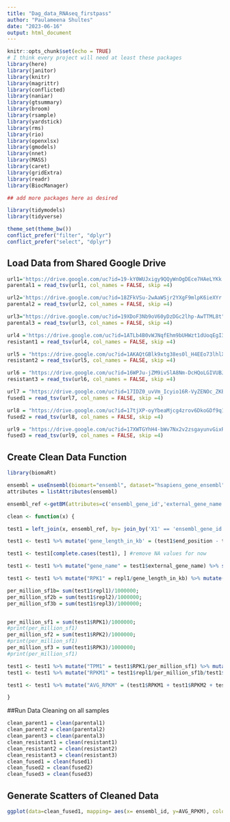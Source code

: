 ```yaml
---
title: "Dag_data_RNAseq_firstpass"
author: "Paulameena Shultes"
date: "2023-06-16"
output: html_document
---
```


```r
knitr::opts_chunk$set(echo = TRUE)
# I think every project will need at least these packages
library(here)
library(janitor)
library(knitr)
library(magrittr)
library(conflicted)
library(naniar)
library(gtsummary)
library(broom)
library(rsample)
library(yardstick)
library(rms)
library(rio)
library(openxlsx)
library(gmodels)
library(nnet)
library(MASS)
library(caret)
library(gridExtra)
library(readr)
library(BiocManager)

## add more packages here as desired

library(tidymodels)
library(tidyverse)

theme_set(theme_bw())
conflict_prefer("filter", "dplyr")
conflict_prefer("select", "dplyr")
```

## Load Data from Shared Google Drive


```r

url1='https://drive.google.com/uc?id=19-kY0WUJxigy9QQyWnOgDEce7HAeLYKk'
parental1 = read_tsv(url1, col_names = FALSE, skip =4)

url2='https://drive.google.com/uc?id=18ZFkVSu-2wAaWSjr2YXgF9mlpK6ieXYr'
parental2 = read_tsv(url2, col_names = FALSE, skip =4)

url3="https://drive.google.com/uc?id=19XDoF3Nb9oV60yDzDGc2lhp-AwTTML8t"
parental3 = read_tsv(url3, col_names = FALSE, skip =4)

url4 ='https://drive.google.com/uc?id=1ATLb4B0vWJNqfEhm9bUHWzt1dUoqEgI3'
resistant1 = read_tsv(url4, col_names = FALSE, skip =4)

url5 = "https://drive.google.com/uc?id=1AKAQtGBlk9xtg38es0l_H4EEo73lhlX9"
resistant2 = read_tsv(url5, col_names = FALSE, skip =4)

url6 = "https://drive.google.com/uc?id=16WPJu-jZM9ivSlA8Nm-DcHQoLGIVUBJg"
resistant3 = read_tsv(url6, col_names = FALSE, skip =4)

url7 = "https://drive.google.com/uc?id=17IDZ0_uvVm_Icyio16R-VyZENOc_ZKBh"
fused1 = read_tsv(url7, col_names = FALSE, skip =4)

url8 = "https://drive.google.com/uc?id=17tjXP-oyYbeaMjcg4zrov6DkoGDf9q17"
fused2 = read_tsv(url8, col_names = FALSE, skip =4)

url9 = "https://drive.google.com/uc?id=17XWTGYhH4-bWv7Nx2v2zsgayunvGixRt"
fused3 = read_tsv(url9, col_names = FALSE, skip =4)

```

## Create Clean Data Function
```r
library(biomaRt)

ensembl = useEnsembl(biomart="ensembl", dataset="hsapiens_gene_ensembl")
attributes = listAttributes(ensembl)

ensembl_ref <-getBM(attributes=c('ensembl_gene_id','external_gene_name','hgnc_symbol','start_position', 'end_position'), mart = ensembl)

clean <- function(x) {

test1 = left_join(x, ensembl_ref, by= join_by('X1' == 'ensembl_gene_id')) 

test1 <- test1 %>% mutate('gene_length_in_kb' = (test1$end_position - test1$start_position)/1000) %>% rename('ensembl_id' = 'X1', 'repl1'= 'X2', 'repl2'= 'X3', 'repl3' = 'X4')

test1 <- test1[complete.cases(test1), ] #remove NA values for now

test1 <- test1 %>% mutate("gene_name" = test1$external_gene_name) %>% select('gene_length_in_kb', 'external_gene_name', 'ensembl_id', 'repl1', 'repl2', 'repl3')

test1 <- test1 %>% mutate("RPK1" = repl1/gene_length_in_kb) %>% mutate("RPK2" = repl2/gene_length_in_kb) %>% mutate("RPK3" = repl3/gene_length_in_kb) 

per_million_sf1b= sum(test1$repl1)/1000000;
per_million_sf2b = sum(test1$repl2)/1000000;
per_million_sf3b = sum(test1$repl3)/1000000;


per_million_sf1 = sum(test1$RPK1)/1000000;
#print(per_million_sf1)
per_million_sf2 = sum(test1$RPK2)/1000000;
#print(per_million_sf1)
per_million_sf3 = sum(test1$RPK3)/1000000;
#print(per_million_sf1)

test1 <- test1 %>% mutate("TPM1" = test1$RPK1/per_million_sf1) %>% mutate("TPM2" = test1$RPK2/per_million_sf2) %>% mutate("TPM3" = test1$RPK3/per_million_sf3)
test1 <- test1 %>% mutate("RPKM1" = test1$repl1/per_million_sf1b/test1$gene_length_in_kb)  %>% mutate("RPKM2" = test1$repl2/per_million_sf2b/test1$gene_length_in_kb) %>% mutate("RPKM3" = test1$repl3/per_million_sf3b/test1$gene_length_in_kb)

test1 <- test1 %>% mutate("AVG_RPKM" = (test1$RPKM1 + test1$RPKM2 + test1$RPKM3)/3) %>% mutate("AVG_TPM"= (test1$TPM1 + test1$TPM2 + test1$TPM3)/3)

}

```

##Run Data Cleaning on all samples
```r
clean_parent1 = clean(parental1)
clean_parent2 = clean(parental2)
clean_parent3 = clean(parental3)
clean_resistant1 = clean(resistant1)
clean_resistant2 = clean(resistant2)
clean_resistant3 = clean(resistant3)
clean_fused1 = clean(fused1)
clean_fused2 = clean(fused2)
clean_fused3 = clean(fused3)

```


## Generate Scatters of Cleaned Data
```r
ggplot(data=clean_fused1, mapping= aes(x= ensembl_id, y=AVG_RPKM), color = 'red') + geom_point() 

```

